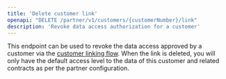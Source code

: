 ```yaml
---
title: 'Delete customer link'
openapi: "DELETE /partner/v1/customers/{customerNumber}/link"
description: 'Revoke data access authorization for a customer'
---
```


This endpoint can be used to revoke the data access approved by a customer via the [customer linking flow](/guides/customers_contracts#customer-linking-process). When the link is deleted, you will only have the default access level to the data of this customer and related contracts as per the partner configuration.
